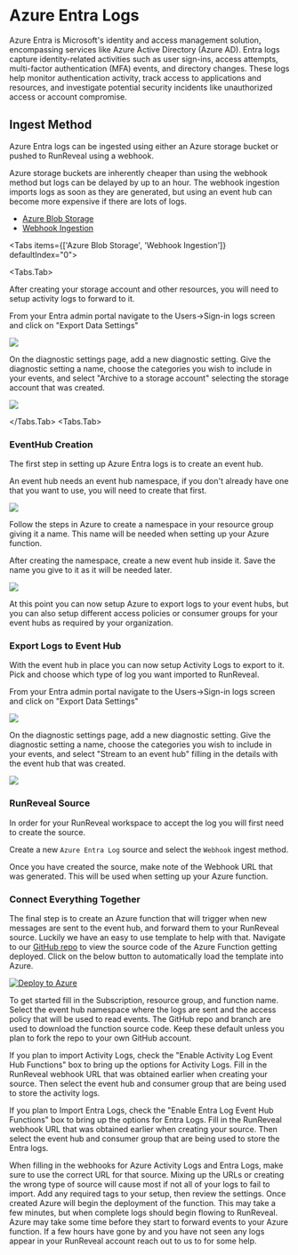 
# Azure Entra Logs

Azure Entra is Microsoft's identity and access management solution, encompassing services like Azure Active Directory (Azure AD). Entra logs capture identity-related activities such as user sign-ins, access attempts, multi-factor authentication (MFA) events, and directory changes. These logs help monitor authentication activity, track access to applications and resources, and investigate potential security incidents like unauthorized access or account compromise.

## Ingest Method

Azure Entra logs can be ingested using either an Azure storage bucket or pushed to RunReveal using a webhook.

Azure storage buckets are inherently cheaper than using the webhook method but logs can be delayed by up to an hour. The webhook ingestion
imports logs as soon as they are generated, but using an event hub can become more expensive if there are lots of logs.

- [Azure Blob Storage](/sources/object-storage/azure)
- [Webhook Ingestion](#webhook-ingestion)

<Tabs items={['Azure Blob Storage', 'Webhook Ingestion']} defaultIndex="0">

<Tabs.Tab>

After creating your storage account and other resources, you will need to setup activity logs to forward to it.

From your Entra admin portal navigate to the Users->Sign-in logs screen and click on "Export Data Settings"

<img src="/azure/azure-5.avif"/>

On the diagnostic settings page, add a new diagnostic setting. Give the diagnostic setting a name, choose the categories you wish to include in your events, and select "Archive to a storage account" selecting the storage account that was created.

<img src="/azure/azure-blob-entra-export.png"/>

</Tabs.Tab>
<Tabs.Tab>

<Steps>

### EventHub Creation

The first step in setting up Azure Entra logs is to create an event hub.

An event hub needs an event hub namespace, if you don't already have one that you want to use, you will need to create that first.

<img src="/azure/azure-1.avif"/>

Follow the steps in Azure to create a namespace in your resource group giving it a name. This name will be needed when setting up your Azure function.

After creating the namespace, create a new event hub inside it. Save the name you give to it as it will be needed later.&#x20;

<img src="/azure/azure-2.avif"/>

At this point you can now setup Azure to export logs to your event hubs, but you can also setup different access policies or consumer groups for your event hubs as required by your organization.

### Export Logs to Event Hub

With the event hub in place you can now setup Activity Logs to export to it. Pick and choose which type of log you want imported to RunReveal.

From your Entra admin portal navigate to the Users->Sign-in logs screen and click on "Export Data Settings"

<img src="/azure/azure-5.avif"/>

On the diagnostic settings page, add a new diagnostic setting. Give the diagnostic setting a name, choose the categories you wish to include in your events, and select "Stream to an event hub" filling in the details with the event hub that was created.

<img src="/azure/azure-6.png"/>

### RunReveal Source

In order for your RunReveal workspace to accept the log you will first need to create the source.

Create a new `Azure Entra Log` source and select the `Webhook` ingest method.

Once you have created the source, make note of the Webhook URL that was generated. This will be used when setting up your Azure function.

### Connect Everything Together

The final step is to create an Azure function that will trigger when new messages are sent to the event hub, and forward them to your RunReveal source. Luckily we have an easy to use template to help with that. Navigate to our [GitHub repo](https://github.com/runreveal/azure-functions-runreveal) to view the source code of the Azure Function getting deployed. Click on the below button to automatically load the template into Azure.

[![Deploy to Azure](https://aka.ms/deploytoazurebutton)](https://portal.azure.com/#create/Microsoft.Template/uri/https%3A%2F%2Fraw.githubusercontent.com%2Frunreveal%2Fazure-functions-runreveal%2Fmain%2Fdeploy%2FazureDeploy.json/createUIDefinitionUri/https%3A%2F%2Fraw.githubusercontent.com%2Frunreveal%2Fazure-functions-runreveal%2Fmain%2Fdeploy%2FazureDeploy.portal.json)

To get started fill in the Subscription, resource group, and function name. Select the event hub namespace where the logs are sent and the access policy that will be used to read events. The GitHub repo and branch are used to download the function source code. Keep these default unless you plan to fork the repo to your own GitHub account.

If you plan to import Activity Logs, check the "Enable Activity Log Event Hub Functions" box to bring up the options for Activity Logs. Fill in the RunReveal webhook URL that was obtained earlier when creating your source. Then select the event hub and consumer group that are being used to store the activity logs.

If you plan to Import Entra Logs, check the "Enable Entra Log Event Hub Functions" box to bring up the options for Entra Logs. Fill in the RunReveal webhook URL that was obtained earlier when creating your source. Then select the event hub and consumer group that are being used to store the Entra logs.

<Callout type='info'>
When filling in the webhooks for Azure Activity Logs and Entra Logs, make sure to use the correct URL for that source. Mixing up the URLs or creating the wrong type of source will cause most if not all of your logs to fail to import.
</Callout>
Add any required tags to your setup, then review the settings. Once created Azure will begin the deployment of the function. This may take a few minutes, but when complete logs should begin flowing to RunReveal.

<Callout type='info'>
Azure may take some time before they start to forward events to your Azure function. If a few hours have gone by and you have not seen any logs appear in your RunReveal account reach out to us to for some help.
</Callout>
</Steps>
</Tabs.Tab>
</Tabs>
